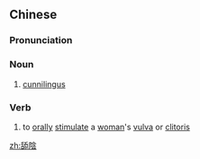 {{also|舔阴}}
==Chinese==
{{zh-forms|s=舔阴}}

===Pronunciation===
{{zh-pron
|m=tiǎnyīn
|c=tim2 jam1
|cat=n,v
}}

===Noun===
{{zh-noun}}

# [[cunnilingus]]

===Verb===
{{zh-verb}}

# to [[orally]] [[stimulate]] a [[woman]]'s [[vulva]] or [[clitoris]]

{{zh-cat|Sex}}

[[zh:舔陰]]
